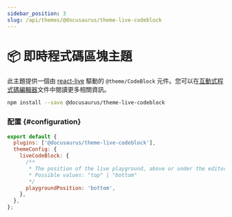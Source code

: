 ```yaml
---
sidebar_position: 3
slug: /api/themes/@docusaurus/theme-live-codeblock
---
```


# 📦 即時程式碼區塊主題

此主題提供一個由 [react-live](https://commerce.nearform.com/open-source/react-live/) 驅動的 `@theme/CodeBlock` 元件。您可以在[互動式程式碼編輯器](../../guides/markdown-features/markdown-features-code-blocks.mdx#interactive-code-editor)文件中閱讀更多相關資訊。

```bash npm2yarn
npm install --save @docusaurus/theme-live-codeblock
```

### 配置 {#configuration}

```js title="docusaurus.config.js"
export default {
  plugins: ['@docusaurus/theme-live-codeblock'],
  themeConfig: {
    liveCodeBlock: {
      /**
       * The position of the live playground, above or under the editor
       * Possible values: "top" | "bottom"
       */
      playgroundPosition: 'bottom',
    },
  },
};
```